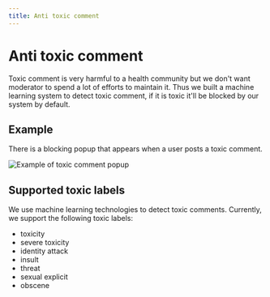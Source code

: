```yaml
---
title: Anti toxic comment
---
```


# Anti toxic comment

Toxic comment is very harmful to a health community but we don't want moderator to spend a lot of efforts to maintain it. Thus we built a machine learning system to detect toxic comment, if it is toxic it'll be blocked by our system by default.

## Example

There is a blocking popup that appears when a user posts a toxic comment.

![Example of toxic comment popup](/images/docs/features/anti-toxic-comment/example.png)

## Supported toxic labels

We use machine learning technologies to detect toxic comments. Currently, we support the following toxic labels:

- toxicity
- severe toxicity
- identity attack
- insult
- threat
- sexual explicit
- obscene
